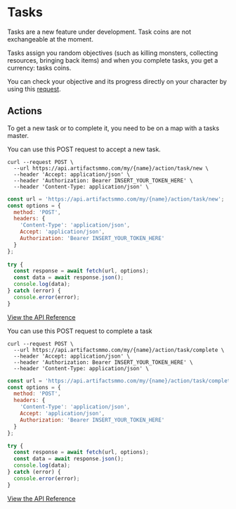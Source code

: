 

# Tasks


<Callout type="warning" emoji="⚠️">
Tasks are a new feature under development. Task coins are not exchangeable at the moment.
</Callout>

Tasks assign you random objectives (such as killing monsters, collecting resources, bringing back items) and when you complete tasks, you get a currency: tasks coins.

You can check your objective and its progress directly on your character by using this [request](https://api.artifactsmmo.com/docs/#/operations/get_character_characters__name__get).


## Actions

To get a new task or to complete it, you need to be on a map with a tasks master.

You can use this POST request to accept a new task.

```http filename="cURL" copy
curl --request POST \
  --url https://api.artifactsmmo.com/my/{name}/action/task/new \
  --header 'Accept: application/json' \
  --header 'Authorization: Bearer INSERT_YOUR_TOKEN_HERE' \
  --header 'Content-Type: application/json' \
```
```js filename="Javascript" copy
const url = 'https://api.artifactsmmo.com/my/{name}/action/task/new';
const options = {
  method: 'POST',
  headers: {
    'Content-Type': 'application/json',
    Accept: 'application/json',
    Authorization: 'Bearer INSERT_YOUR_TOKEN_HERE'
  }
};
 
try {
  const response = await fetch(url, options);
  const data = await response.json();
  console.log(data);
} catch (error) {
  console.error(error);
}
```
[View the API Reference](https://api.artifactsmmo.com/docs/#/operations/action_accept_new_task_my__name__action_task_new_post)


You can use this POST request to complete a task

```http filename="cURL" copy
curl --request POST \
  --url https://api.artifactsmmo.com/my/{name}/action/task/complete \
  --header 'Accept: application/json' \
  --header 'Authorization: Bearer INSERT_YOUR_TOKEN_HERE' \
  --header 'Content-Type: application/json' \
```
```js filename="Javascript" copy
const url = 'https://api.artifactsmmo.com/my/{name}/action/task/complete';
const options = {
  method: 'POST',
  headers: {
    'Content-Type': 'application/json',
    Accept: 'application/json',
    Authorization: 'Bearer INSERT_YOUR_TOKEN_HERE'
  }
};

try {
  const response = await fetch(url, options);
  const data = await response.json();
  console.log(data);
} catch (error) {
  console.error(error);
}
```

[View the API Reference](https://api.artifactsmmo.com/docs/#/operations/action_complete_task_my__name__action_task_complete_post)
